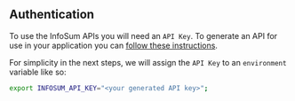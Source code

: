 ## Authentication

To use the InfoSum APIs you will need an `API Key`. To generate an API for use in your application you can [follow these instructions](/docs/authentication).

For simplicity in the next steps, we will assign the `API Key` to an `environment` variable like so:

```bash
export INFOSUM_API_KEY="<your generated API key>";
```